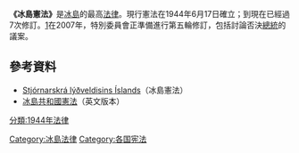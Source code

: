 {{冰島政治}}

'''《冰島憲法》'''是[[冰島|冰島]]的最高[[法律|法律]]。現行憲法在1944年6月17日確立；到現在已經過7次修訂。[http://www.althingi.is/lagas/nuna/1944033.html]{{Wayback|url=http://www.althingi.is/lagas/nuna/1944033.html |date=20120101022140 }}在2007年，特別委員會正準備進行第五輪修訂，包括討論否決[[冰島總統|總統]]的議案。

== 參考資料==
{{wikisource|en:Constitution of the Republic of Iceland|Constitution of the Republic of Iceland}}
*[http://www.althingi.is/lagas/nuna/1944033.html Stjórnarskrá lýðveldisins Íslands]{{Wayback|url=http://www.althingi.is/lagas/nuna/1944033.html |date=20120101022140 }}（冰島憲法）
*[http://government.is/constitution/ 冰島共和國憲法]{{Wayback|url=http://government.is/constitution/ |date=20110226144933 }}（英文版本）

{{Iceland-stub}}
{{Iceland topics|state=autocollapse}}
{{欧洲题目|宪法}}

[[Category:冰島法律|Category:冰島法律]]
[[Category:各国宪法|Category:各国宪法]]
[[分類:1944年法律|分類:1944年法律]]